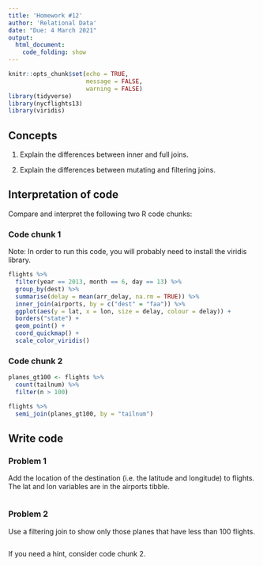 ```yaml
---
title: 'Homework #12'
author: 'Relational Data'
date: "Due: 4 March 2021"
output:
  html_document:
    code_folding: show
---
```


```r
knitr::opts_chunk$set(echo = TRUE,
                      message = FALSE,
                      warning = FALSE)
library(tidyverse)
library(nycflights13)
library(viridis)
```

## Concepts

1.  Explain the differences between inner and full joins.

2.  Explain the differences between mutating and filtering joins.

## Interpretation of code

Compare and interpret the following two R code chunks:

### Code chunk 1

Note: In order to run this code, you will probably need to install the viridis library.

```r
flights %>%
  filter(year == 2013, month == 6, day == 13) %>%
  group_by(dest) %>%
  summarise(delay = mean(arr_delay, na.rm = TRUE)) %>%
  inner_join(airports, by = c("dest" = "faa")) %>%
  ggplot(aes(y = lat, x = lon, size = delay, colour = delay)) +
  borders("state") +
  geom_point() +
  coord_quickmap() +
  scale_color_viridis()
```

### Code chunk 2

```r
planes_gt100 <- flights %>% 
  count(tailnum) %>%
  filter(n > 100)

flights %>%
  semi_join(planes_gt100, by = "tailnum")
```

## Write code

### Problem 1

Add the location of the destination (i.e. the latitude and longitude) to flights. The lat and lon variables are in the airports tibble.

```r

```

### Problem 2

Use a filtering join to show only those planes that have less than 100 flights.

```r

```

If you need a hint, consider code chunk 2.
